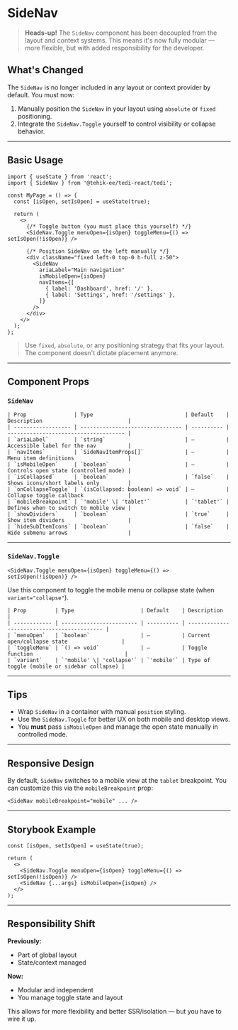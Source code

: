 
<Meta title="TEDI-Ready/Components/Layout/Sidenav/Documentation" />

# SideNav

> **Heads-up!** The `SideNav` component has been decoupled from the layout and context systems. This means it's now fully modular — more flexible, but with added responsibility for the developer.

## What's Changed

The `SideNav` is no longer included in any layout or context provider by default. You must now:

1. Manually position the `SideNav` in your layout using `absolute` or `fixed` positioning.
2. Integrate the `SideNav.Toggle` yourself to control visibility or collapse behavior.

---

## Basic Usage

```tsx
import { useState } from 'react';
import { SideNav } from '@tehik-ee/tedi-react/tedi';

const MyPage = () => {
  const [isOpen, setIsOpen] = useState(true);

  return (
    <>
      {/* Toggle button (you must place this yourself) */}
      <SideNav.Toggle menuOpen={isOpen} toggleMenu={() => setIsOpen(!isOpen)} />

      {/* Position SideNav on the left manually */}
      <div className="fixed left-0 top-0 h-full z-50">
        <SideNav
          ariaLabel="Main navigation"
          isMobileOpen={isOpen}
          navItems={[
            { label: 'Dashboard', href: '/' },
            { label: 'Settings', href: '/settings' },
          ]}
        />
      </div>
    </>
  );
};
```

> Use `fixed`, `absolute`, or any positioning strategy that fits your layout.  
> The component doesn't dictate placement anymore.

---

## Component Props

### `SideNav`

```tsx
| Prop               | Type                             | Default    | Description                           |
| ------------------ | -------------------------------- | ---------- | ------------------------------------- |
| `ariaLabel`        | `string`                         | —          | Accessible label for the nav          |
| `navItems`         | `SideNavItemProps[]`             | —          | Menu item definitions                 |
| `isMobileOpen`     | `boolean`                        | —          | Controls open state (controlled mode) |
| `isCollapsed`      | `boolean`                        | `false`    | Shows icons/short labels only         |
| `onCollapseToggle` | `(isCollapsed: boolean) => void` | —          | Collapse toggle callback              |
| `mobileBreakpoint` | `'mobile' \| 'tablet'`           | `'tablet'` | Defines when to switch to mobile view |
| `showDividers`     | `boolean`                        | `true`     | Show item dividers                    |
| `hideSubItemIcons` | `boolean`                        | `false`    | Hide submenu arrows                   |
```

---

### `SideNav.Toggle`

```tsx
<SideNav.Toggle menuOpen={isOpen} toggleMenu={() => setIsOpen(!isOpen)} />
```

Use this component to toggle the mobile menu or collapse state (when `variant="collapse"`).

```tsx
| Prop         | Type                     | Default    | Description                                 |
| ------------ | ------------------------ | ---------- | ------------------------------------------- |
| `menuOpen`   | `boolean`                | —          | Current open/collapse state                 |
| `toggleMenu` | `() => void`             | —          | Toggle function                             |
| `variant`    | `'mobile' \| 'collapse'` | `'mobile'` | Type of toggle (mobile or sidebar collapse) |
```

---

## Tips

- Wrap `SideNav` in a container with manual `position` styling.
- Use the `SideNav.Toggle` for better UX on both mobile and desktop views.
- You **must** pass `isMobileOpen` and manage the open state manually in controlled mode.

---

## Responsive Design

By default, `SideNav` switches to a mobile view at the `tablet` breakpoint. You can customize this via the `mobileBreakpoint` prop:

```tsx
<SideNav mobileBreakpoint="mobile" ... />
```

---

## Storybook Example

```tsx
const [isOpen, setIsOpen] = useState(true);

return (
  <>
    <SideNav.Toggle menuOpen={isOpen} toggleMenu={() => setIsOpen(!isOpen)} />
    <SideNav {...args} isMobileOpen={isOpen} />
  </>
);
```

---

## Responsibility Shift

**Previously:**

- Part of global layout
- State/context managed

**Now:**

- Modular and independent
- You manage toggle state and layout

This allows for more flexibility and better SSR/isolation — but you have to wire it up.
